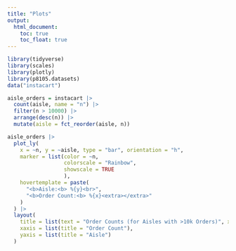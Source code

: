```yaml
---
title: "Plots"
output: 
  html_document:
    toc: true
    toc_float: true
---
```


```r
library(tidyverse)
library(scales)
library(plotly)
library(p8105.datasets)
data("instacart")
```

```r
aisle_orders = instacart |> 
  count(aisle, name = "n") |> 
  filter(n > 10000) |> 
  arrange(desc(n)) |> 
  mutate(aisle = fct_reorder(aisle, n))

aisle_orders |> 
  plot_ly(
    x = ~n, y = ~aisle, type = "bar", orientation = "h",
    marker = list(color = ~n,
                  colorscale = "Rainbow",
                  showscale = TRUE
                  ),
    hovertemplate = paste(
      "<b>Aisle:<b> %{y}<br>",
      "<b>Order Count:<b> %{x}<extra></extra>"
    )
  ) |> 
  layout(
    title = list(text = "Order Counts (for Aisles with >10k Orders)", x = 0.5),
    xaxis = list(title = "Order Count"),
    yaxis = list(title = "Aisle")
  )
```

